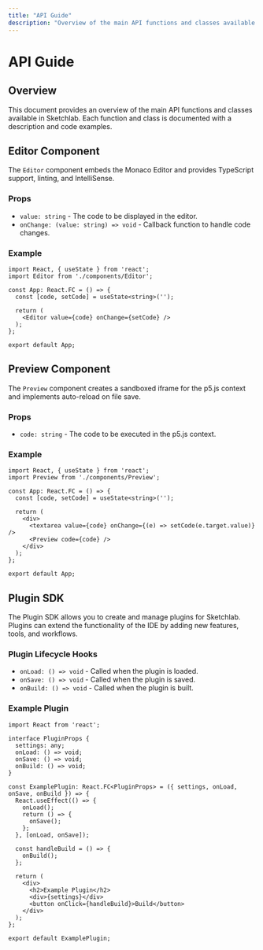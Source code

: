 ```yaml
---
title: "API Guide"
description: "Overview of the main API functions and classes available in Sketchlab."
---
```


# API Guide

## Overview
This document provides an overview of the main API functions and classes available in Sketchlab. Each function and class is documented with a description and code examples.

## Editor Component
The `Editor` component embeds the Monaco Editor and provides TypeScript support, linting, and IntelliSense.

### Props
- `value: string` - The code to be displayed in the editor.
- `onChange: (value: string) => void` - Callback function to handle code changes.

### Example
```tsx
import React, { useState } from 'react';
import Editor from './components/Editor';

const App: React.FC = () => {
  const [code, setCode] = useState<string>('');

  return (
    <Editor value={code} onChange={setCode} />
  );
};

export default App;
```

## Preview Component
The `Preview` component creates a sandboxed iframe for the p5.js context and implements auto-reload on file save.

### Props
- `code: string` - The code to be executed in the p5.js context.

### Example
```tsx
import React, { useState } from 'react';
import Preview from './components/Preview';

const App: React.FC = () => {
  const [code, setCode] = useState<string>('');

  return (
    <div>
      <textarea value={code} onChange={(e) => setCode(e.target.value)} />
      <Preview code={code} />
    </div>
  );
};

export default App;
```

## Plugin SDK
The Plugin SDK allows you to create and manage plugins for Sketchlab. Plugins can extend the functionality of the IDE by adding new features, tools, and workflows.

### Plugin Lifecycle Hooks
- `onLoad: () => void` - Called when the plugin is loaded.
- `onSave: () => void` - Called when the plugin is saved.
- `onBuild: () => void` - Called when the plugin is built.

### Example Plugin
```tsx
import React from 'react';

interface PluginProps {
  settings: any;
  onLoad: () => void;
  onSave: () => void;
  onBuild: () => void;
}

const ExamplePlugin: React.FC<PluginProps> = ({ settings, onLoad, onSave, onBuild }) => {
  React.useEffect(() => {
    onLoad();
    return () => {
      onSave();
    };
  }, [onLoad, onSave]);

  const handleBuild = () => {
    onBuild();
  };

  return (
    <div>
      <h2>Example Plugin</h2>
      <div>{settings}</div>
      <button onClick={handleBuild}>Build</button>
    </div>
  );
};

export default ExamplePlugin;
```
